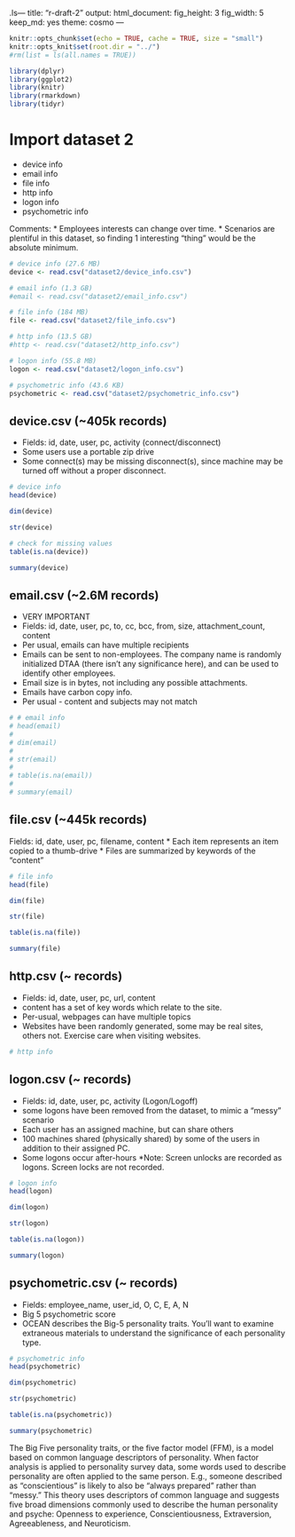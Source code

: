 .ls---
title: "r-draft-2"
output: 
  html_document: 
    fig_height: 3
    fig_width: 5
    keep_md: yes
    theme: cosmo
---

```r
knitr::opts_chunk$set(echo = TRUE, cache = TRUE, size = "small")
knitr::opts_knit$set(root.dir = "../")
#rm(list = ls(all.names = TRUE))
```

```r
library(dplyr)
library(ggplot2)
library(knitr)
library(rmarkdown)
library(tidyr)
```

# Import dataset 2
  - device info
  - email info
  - file info
  - http info
  - logon info
  - psychometric info

Comments:
* Employees interests can change over time.
* Scenarios are plentiful in this dataset, so finding 1 interesting “thing” would be the absolute minimum.

```r
# device info (27.6 MB)
device <- read.csv("dataset2/device_info.csv")
```

```r
# email info (1.3 GB)
#email <- read.csv("dataset2/email_info.csv")
```

```r
# file info (184 MB)
file <- read.csv("dataset2/file_info.csv")
```

```r
# http info (13.5 GB)
#http <- read.csv("dataset2/http_info.csv")
```

```r
# logon info (55.8 MB)
logon <- read.csv("dataset2/logon_info.csv")
```

```r
# psychometric info (43.6 KB)
psychometric <- read.csv("dataset2/psychometric_info.csv")
```



## device.csv (~405k records)
* Fields: id, date, user, pc, activity (connect/disconnect)
* Some users use a portable zip drive
* Some connect(s) may be missing disconnect(s), since machine may be turned off without a proper disconnect. 

```r
# device info
head(device)

dim(device)

str(device)

# check for missing values
table(is.na(device))

summary(device)

```



## email.csv (~2.6M records)
* VERY IMPORTANT
* Fields: id, date, user, pc, to, cc, bcc, from, size, attachment_count, content
* Per usual, emails can have multiple recipients
* Emails can be sent to non-employees. The company name is randomly initialized DTAA (there isn’t any significance here), and can be used to identify other employees.
* Email size is in bytes, not including any possible attachments.
* Emails have carbon copy info.
* Per usual - content and subjects may not match 

```r
# # email info
# head(email)
# 
# dim(email)
# 
# str(email)
# 
# table(is.na(email))
# 
# summary(email)
```



## file.csv (~445k records)
Fields: id, date, user, pc, filename, content
* Each item represents an item copied to a thumb-drive
* Files are summarized by keywords of the “content”

```r
# file info
head(file)

dim(file)

str(file)

table(is.na(file))

summary(file)

```



## http.csv (~ records)
* Fields: id, date, user, pc, url, content
* content has a set of key words which relate to the site.
* Per-usual, webpages can have multiple topics
* Websites have been randomly generated, some may be real sites, others not. Exercise care when visiting websites. 

```r
# http info
```



## logon.csv (~ records)
* Fields: id, date, user, pc, activity (Logon/Logoff)
* some logons have been removed from the dataset, to mimic a “messy” scenario
* Each user has an assigned machine, but can share others
* 100 machines shared (physically shared) by some of the users in addition to their assigned PC. 
* Some logons occur after-hours 
*Note: Screen unlocks are recorded as logons. Screen locks are not recorded.

```r
# logon info
head(logon)

dim(logon)

str(logon)

table(is.na(logon))

summary(logon)

```



## psychometric.csv (~ records)
* Fields: employee_name, user_id, O, C, E, A, N
* Big 5 psychometric score
* OCEAN describes the Big-5 personality traits. You’ll want to examine extraneous materials to understand the significance of each personality type.

```r
# psychometric info
head(psychometric)

dim(psychometric)

str(psychometric)

table(is.na(psychometric))

summary(psychometric)

```

The Big Five personality traits, or the five factor model (FFM), is a model based on common language descriptors of personality. When factor analysis is applied to personality survey data, some words used to describe personality are often applied to the same person. E.g., someone described as "conscientious" is likely to also be "always prepared" rather than "messy." This theory uses descriptors of common language and suggests five broad dimensions commonly used to describe the human personality and psyche: Openness to experience, Conscientiousness, Extraversion, Agreeableness, and Neuroticism.


